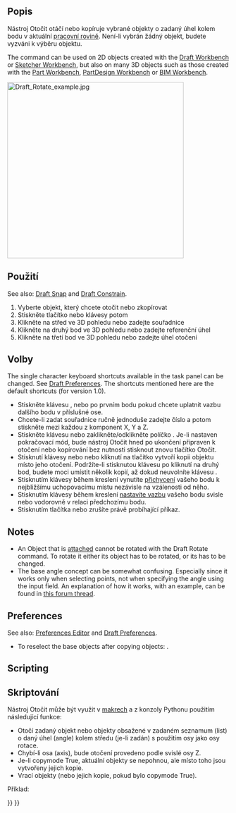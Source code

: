 <languages/>

{{Docnav
|[[Draft_Move|Move]]
|[[Draft_Scale|Scale]]
|[[Draft_Workbench|Draft]]
|IconL=Draft_Move.svg
|IconR=Draft_Scale.svg
|IconC=Workbench_Draft.svg
}}

<div class="mw-translate-fuzzy">
{{GuiCommand/cs|Name=Draft Rotate|Name/cs=Kreslení Otočit|Workbenches=[[Draft_Workbench/cs|Kreslení]], [[Arch_Workbench/cs|Architektura]]|MenuLocation=Kreslení → Otočit|Shortcut=R O}}
</div>

<span id="Description"></span>
==Popis==

<div class="mw-translate-fuzzy">
Nástroj Otočit otáčí nebo kopíruje vybrané objekty o zadaný úhel kolem bodu v aktuální [[Draft SelectPlane/cs|pracovní rovině]]. Není-li vybrán žádný objekt, budete vyzváni k výběru objektu.
</div>

The command can be used on 2D objects created with the [[Draft_Workbench|Draft Workbench]] or [[Sketcher_Workbench|Sketcher Workbench]], but also on many 3D objects such as those created with the [[Part_Workbench|Part Workbench]], [[PartDesign_Workbench|PartDesign Workbench]] or [[BIM_Workbench|BIM Workbench]].

[[Image:Draft_Rotate_example.jpg|400px]]
{{Caption|Rotating an object around a center point}}

<span id="Usage"></span>
<div class="mw-translate-fuzzy">
==Použití==
</div>

See also: [[Draft_Snap|Draft Snap]] and [[Draft_Constrain|Draft Constrain]].

<div class="mw-translate-fuzzy">
# Vyberte objekt, který chcete otočit nebo zkopírovat
# Stiskněte tlačítko {{KEY|[[Image:Draft Rotate.png|16px]] [[Draft Rotate/cs|Kreslení Otočit]]}} nebo klávesy {{KEY|R}} potom {{KEY|O}}
# Klikněte na střed ve 3D pohledu nebo zadejte souřadnice
# Klikněte na druhý bod ve 3D pohledu nebo zadejte referenční úhel
# Klikněte na třetí bod ve 3D pohledu nebo zadejte úhel otočení
</div>

<span id="Options"></span>
==Volby==

The single character keyboard shortcuts available in the task panel can be changed. See [[Draft_Preferences|Draft Preferences]]. The shortcuts mentioned here are the default shortcuts (for version 1.0).

<div class="mw-translate-fuzzy">
* Stiskněte klávesu {{KEY|X}}, {{KEY|Y}} nebo {{KEY|Z}} po prvním bodu pokud chcete uplatnit vazbu dalšího bodu v příslušné ose.
* Chcete-li zadat souřadnice ručně jednoduše zadejte číslo a potom stiskněte {{KEY|ENTER}} mezi každou z komponent X, Y a Z.
* Stiskněte klávesu {{KEY|T}} nebo zaklikněte/odklikněte políčko {{KEY|'''Pokračovat'''}}. Je-li nastaven pokračovací mód, bude nástroj Otočit hned po ukončení připraven k otočení nebo kopírování bez nutnosti stisknout znovu tlačítko Otočit.
* Stisknutí klávesy {{KEY|ALT}} nebo {{KEY|C}} nebo kliknutí na tlačítko {{KEY|'''Kopie'''}} vytvoří kopii objektu místo jeho otočení. Podržíte-li stisknutou klávesu {{KEY|ALT}} po kliknutí na druhý bod, budete moci umístit několik kopií, až dokud neuvolníte klávesu {{KEY|ALT}}.
* Stisknutím klávesy {{KEY|CTRL}} během kreslení vynutíte [[Draft_Snap/cs|přichycení]] vašeho bodu k nejbližšímu uchopovacímu místu nezávisle na vzálenosti od něho.
*Stisknutím klávesy {{KEY|SHIFT}} během kreslení [[Draft_Constrain/cs|nastavíte vazbu]] vašeho bodu svisle nebo vodorovně v relaci předchozímu bodu.
* Stisknutím tlačítka {{KEY|ESC}} nebo {{KEY|'''Zrušit'''}} zrušíte právě probíhající příkaz.
</div>

==Notes==

* An Object that is [[Part_EditAttachment|attached]] cannot be rotated with the Draft Rotate command. To rotate it either its {{PropertyData|Support}} object has to be rotated, or its {{PropertyData|Attachment Offset}} has to be changed.
* The base angle concept can be somewhat confusing. Especially since it works only when selecting points, not when specifying the angle using the input field. An explanation of how it works, with an example, can be found in [https://forum.freecad.org/viewtopic.php?p=736674#p736674 this forum thread].

==Preferences==

See also: [[Preferences_Editor|Preferences Editor]] and [[Draft_Preferences|Draft Preferences]].

* To reselect the base objects after copying objects: {{MenuCommand|Edit → Preferences... → Draft → General → Select base objects after copying}}.

==Scripting==

<div class="mw-translate-fuzzy">
==Skriptování==
</div>

<div class="mw-translate-fuzzy">
Nástroj Otočit může být využit v [[macros/cs|makrech]] a z konzoly Pythonu použitím následující funkce:
</div>

{{Code|code=
rotated_list = rotate(objectslist, angle, center=Vector(0,0,0), axis=Vector(0,0,1), copy=False)
}}

<div class="mw-translate-fuzzy">
* Otočí zadaný objekt nebo objekty obsažené v zadaném seznamum (list) o daný úhel (angle) kolem středu (je-li zadán) s použitím osy jako osy rotace. 
* Chybí-li osa (axis), bude otočení provedeno podle svislé osy Z. 
* Je-li copymode True, aktuální objekty se nepohnou, ale místo toho jsou vytvořeny jejich kopie. 
* Vrací objekty (nebo jejich kopie, pokud bylo  copymode True).
</div>

Příklad:

{{Code|code=
import FreeCAD as App
import Draft

doc = App.newDocument()

polygon1 = Draft.make_polygon(3, radius=300)
Draft.move(polygon1, App.Vector(1000, 0, 0))

# Rotation around the origin
angle1 = 45
rot2 = Draft.rotate(polygon1, angle1, copy=True)
rot3 = Draft.rotate(polygon1, 2*angle1, copy=True)
rot4 = Draft.rotate(polygon1, 4*angle1, copy=True)

polygon2 = Draft.make_polygon(3, radius=1000)
polygon3 = Draft.make_polygon(5, radius=500)
Draft.move(polygon2, App.Vector(2000, 0, 0))
Draft.move(polygon3, App.Vector(2000, 0, 0))

# Rotation around another point
angle2 = 60
cen = App.Vector(3100, 0, 0)
list2 = [polygon2, polygon3]
rot_list2 = Draft.rotate(list2, angle2, center=cen, copy=True)
rot_list3 = Draft.rotate(list2, 2*angle2, center=cen, copy=True)
rot_list4 = Draft.rotate(list2, 4*angle2, center=cen, copy=True)

doc.recompute()
}}


{{Docnav
|[[Draft_Move|Move]]
|[[Draft_Scale|Scale]]
|[[Draft_Workbench|Draft]]
|IconL=Draft_Move.svg
|IconR=Draft_Scale.svg
|IconC=Workbench_Draft.svg
}}

{{Draft Tools navi{{#translation:}}}}
{{Userdocnavi{{#translation:}}}}